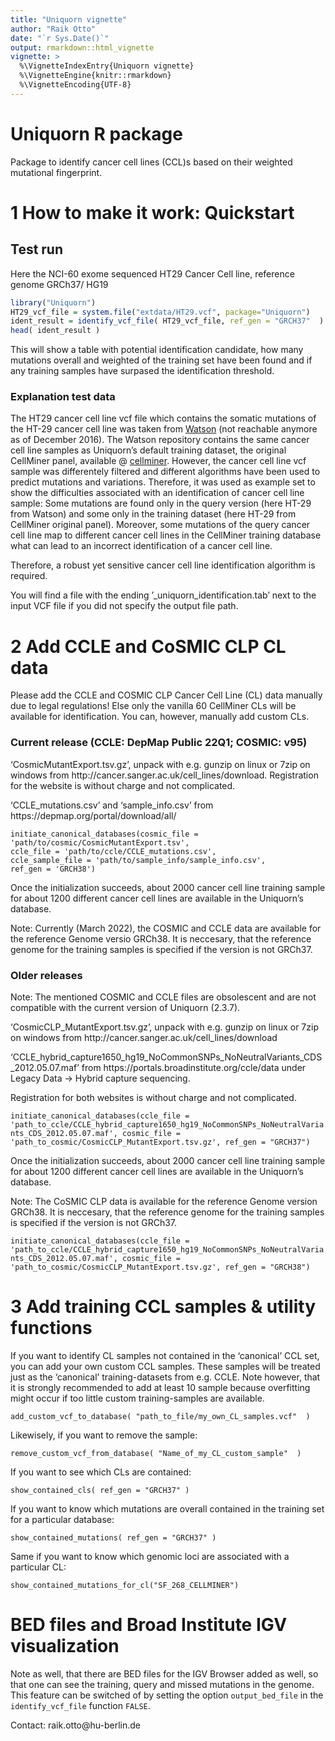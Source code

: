 ```yaml
---
title: "Uniquorn vignette"
author: "Raik Otto"
date: "`r Sys.Date()`"
output: rmarkdown::html_vignette
vignette: >
  %\VignetteIndexEntry{Uniquorn vignette}
  %\VignetteEngine{knitr::rmarkdown}
  %\VignetteEncoding{UTF-8}
---
```

# Uniquorn R package

Package to identify cancer cell lines (CCL)s based on their weighted mutational fingerprint.

# 1 How to make it work:  Quickstart

## Test run

Here the NCI-60 exome sequenced HT29 Cancer Cell line, reference genome GRCh37/ HG19

```r
library("Uniquorn")
HT29_vcf_file = system.file("extdata/HT29.vcf", package="Uniquorn")
ident_result = identify_vcf_file( HT29_vcf_file, ref_gen = "GRCH37"  )
head( ident_result )
```
This will show a table with potential identification candidate, how many mutations overall and weighted of the training set have been found and if any training samples have surpased the identification threshold.

### Explanation test data

The HT29 cancer cell line vcf file which contains the somatic mutations of the HT-29 cancer cell line was taken from 
[Watson](http://watson.nci.nih.gov/projects/nci60/wes/VCF/)
(not reachable anymore as of December 2016).
The Watson repository contains the same cancer cell line samples as Uniquorn's default training dataset, the original CellMiner panel, available @ [cellminer](http://discover.nci.nih.gov/cellminer/).
However, the cancer cell line vcf sample was differentely filtered and different algorithms have been used to predict mutations and variations. Therefore, it was used as example set to show the difficulties associated with an identification of cancer cell line sample: Some mutations are found only in the query version (here HT-29 from Watson) and some only in the training dataset (here HT-29 from CellMiner original panel). Moreover, some mutations of the query cancer cell line map to different cancer cell lines in the CellMiner training database what can lead to an incorrect identification of a cancer cell line. 

Therefore, a robust yet sensitive cancer cell line identification algorithm is required.

You will find a file with the ending '_uniquorn_identification.tab' next to the input VCF file if you did not specify the output file path.

# 2 Add CCLE and CoSMIC CLP CL data

Please add the CCLE and COSMIC CLP Cancer Cell Line (CL) data manually due to legal regulations! Else only the vanilla 60 CellMiner CLs will be available for identification. You can, however, manually add custom CLs.

### Current release (CCLE: DepMap Public 22Q1; COSMIC: v95)

'CosmicMutantExport.tsv.gz', unpack with e.g. gunzip on linux or 7zip on windows from http://cancer.sanger.ac.uk/cell_lines/download. Registration for the website is without charge and not complicated.

'CCLE_mutations.csv' and 'sample_info.csv' from https://depmap.org/portal/download/all/

`initiate_canonical_databases(cosmic_file = 'path/to/cosmic/CosmicMutantExport.tsv',
                              ccle_file = 'path/to/ccle/CCLE_mutations.csv',
                              ccle_sample_file = 'path/to/sample_info/sample_info.csv',
                              ref_gen = 'GRCH38')`

Once the initialization succeeds, about 2000 cancer cell line training sample for about 1200 different cancer cell lines are available in the Uniquorn's database.

Note: Currently (March 2022), the COSMIC and CCLE data are available for the reference Genome versio GRCh38. It is neccesary, that the reference genome for the training samples is specified if the version is not GRCh37.

### Older releases

Note: The mentioned COSMIC and CCLE files are obsolescent and are not compatible with the current version of Uniquorn (2.3.7).   

'CosmicCLP_MutantExport.tsv.gz', unpack with e.g. gunzip on linux or 7zip on windows from http://cancer.sanger.ac.uk/cell_lines/download

'CCLE_hybrid_capture1650_hg19_NoCommonSNPs_NoNeutralVariants_CDS_2012.05.07.maf' from https://portals.broadinstitute.org/ccle/data under Legacy Data -> Hybrid capture sequencing.

Registration for both websites is without charge and not complicated.

`initiate_canonical_databases(ccle_file = 'path_to_ccle/CCLE_hybrid_capture1650_hg19_NoCommonSNPs_NoNeutralVariants_CDS_2012.05.07.maf', cosmic_file = 'path_to_cosmic/CosmicCLP_MutantExport.tsv.gz', ref_gen = "GRCH37")`

Once the initialization succeeds, about 2000 cancer cell line training sample for about 1200 different cancer cell lines are available in the Uniquorn's database.

Note: The CoSMIC CLP data is available for the reference Genome version GRCh38. It is neccesary, that the reference genome for the training samples is specified if the version is not GRCh37.

`initiate_canonical_databases(ccle_file = 'path_to_ccle/CCLE_hybrid_capture1650_hg19_NoCommonSNPs_NoNeutralVariants_CDS_2012.05.07.maf', cosmic_file = 'path_to_cosmic/CosmicCLP_MutantExport.tsv.gz', ref_gen = "GRCH38")`

# 3 Add training CCL samples & utility functions

If you want to identify CL samples not contained in the 'canonical' CCL set, you can add your own custom CCL samples. These samples will be treated just as the 'canonical' training-datasets from e.g. CCLE. Note however, that it is strongly recommended to add at least 10 sample because overfitting might occur if too little custom training-samples are available. 

`add_custom_vcf_to_database( "path_to_file/my_own_CL_samples.vcf"  )`

Likewisely, if you want to remove the sample:

`remove_custom_vcf_from_database( "Name_of_my_CL_custom_sample"  )`

If you want to see which CLs are contained:

`show_contained_cls( ref_gen = "GRCH37" )`

If you want to know which mutations are overall contained in the training set for a particular database:

`show_contained_mutations( ref_gen = "GRCH37" )`

Same if you want to know which genomic loci are associated with a particular CL:

`show_contained_mutations_for_cl("SF_268_CELLMINER")`

# BED files and Broad Institute IGV visualization

Note as well, that there are BED files for the IGV Browser added as well, so that one can see the 
training, query and missed mutations in the genome. This feature can be switched of by setting the
option `output_bed_file` in the `identify_vcf_file` function `FALSE`.

Contact: raik.otto@hu-berlin.de
